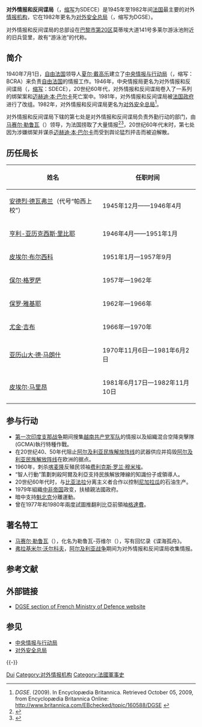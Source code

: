 {{noteTA
|G1 = 地名
}}
{{Infobox Government agency
|agency_name     = 对外情报和反间谍局
|abbreviation    = SDECE
|nativename      =  Service de Documentation Extérieure et de Contre-Espionnage
|nativename_a    =
|nativename_r    =
|motto           = 
|logo            = 
|logo_width      = 
|logo_caption    = 
|seal            = 
|seal_width      = 
|seal_caption    = 
|formed          = {{Start date and age|1945|12|28}}
|preceding1      = [[中央情报与行动局|中央情报与行动局]]
|preceding2      =
|dissolved       =
|superseding     =
|jurisdiction    =
|headquarters    = {{法国}}[[巴黎二十区|巴黎市第20区]]莫蒂埃大道141号
|employees       = 机密
|budget          = 机密
|minister2_name  =
|minister2_pfo   =
|chief1          = 
|chief1_title    = 
|chief2          = 
|chief2_title    =
|parent_agency   = 
|child1_agency   =
|child2_agency   =
|website         =
|footnotes       =
}}

'''对外情报和反间谍局'''（{{lang-fr|Service de Documentation Extérieure et de Contre-Espionnage}}，[[缩写|缩写]]为SDECE）是1945年至1982年间[[法国|法国]]最主要的对外[[情报机构|情报机构]]，它在1982年更名为[[对外安全总局|对外安全总局]]（{{lang|fr|Direction Générale de la Sécurité Extérieure}}，缩写为DGSE）。

对外情报和反间谍局的总部设在[[巴黎二十区|巴黎市第20区]]莫蒂埃大道141号多莱尔游泳池附近的旧兵营里，故有“游泳池”的代称。

== 简介 ==
{{See also|中央情报与行动局}}

1940年7月1日，[[自由法国|自由法国]]领导人[[夏尔·戴高乐|夏尔·戴高乐]]建立了[[中央情报与行动局|中央情报与行动局]]（{{lang-fr|Bureau Central de Renseignements et d'Action}}，缩写：BCRA）来负责[[自由法国|自由法国]]的情报工作。1946年，中央情报局更名为对外情报和反间谍局（{{lang-fr|Service de Documentation Extérieure et de Contre-Espionnage}}，[[缩写|缩写]]：SDECE），20世纪60年代，对外情报和反间谍局卷入了一系列的绑架案和[[迈赫迪·本·巴尔卡|迈赫迪·本·巴尔卡]]死亡案中。1981年，对外情报和反间谍局被[[法国政府|法国政府]]进行了改组。1982年，对外情报和反间谍局更名为[[对外安全总局|对外安全总局]]<ref name="Britannica">''DGSE''. (2009). In Encyclopædia Britannica. Retrieved October 05, 2009, from Encyclopædia Britannica Online: [http://www.britannica.com/EBchecked/topic/160588/DGSE http://www.britannica.com/EBchecked/topic/160588/DGSE] {{Wayback|url=http://www.britannica.com/EBchecked/topic/160588/DGSE |date=20150421042036 }}</ref>。

对外情报和反间谍局下辖的第七处是对外情报和反间谍局负责外勤行动的部门，由[[马赛尔·勒鲁瓦|马赛尔·勒鲁瓦]]（{{lang-fr|Marcel Leroy}}）领导，为法国捞取了大量情报<ref>{{Cite web |url=http://military.people.com.cn/GB/42964/57823/4469664.html |title=冷战中最臭的情报 法国特工下水道里忙打捞 |access-date=2013-11-23 |archive-date=2016-03-04 |archive-url=https://web.archive.org/web/20160304090249/http://military.people.com.cn/GB/42964/57823/4469664.html |dead-url=yes }}</ref><ref>{{Cite web |url=http://news.sina.com.cn/w/2008-04-24/152913788314s.shtml |title=法兰西特工巧窃图式发动机 |access-date=2013-11-23 |archive-date=2019-05-02 |archive-url=https://web.archive.org/web/20190502102517/http://news.sina.com.cn/w/2008-04-24/152913788314s.shtml |dead-url=no }}</ref>，20世纪60年代末时，第七处因为涉嫌绑架并谋杀[[迈赫迪·本·巴尔卡|迈赫迪·本·巴尔卡]]而受到舆论猛烈抨击而被迫解散。

== 历任局长 ==
{| class="wikitable"
|-
! 姓名
! 任职时间
|-
| [[安德烈·德瓦弗兰|安德烈·德瓦弗兰]]（代号“帕西上校”） || 1945年12月——1946年4月 
|-
| [[亨利-亚历克西斯·里比耶|亨利-亚历克西斯·里比耶]]  || 1946年4月——1951年1月 
|-
| [[皮埃尔·布尔西科|皮埃尔·布尔西科]] ||1951年1月—1957年9月  
|-
|[[保尔·格罗萨|保尔·格罗萨]]  || 1957年—1962年 
|-
|[[保罗·雅基耶|保罗·雅基耶]]  ||1962年—1966年   
|-
|[[尤金·吉布|尤金·吉布]]  ||1966年—1970年  
|-
|[[亚历山大·德·马朗什|亚历山大·德·马朗什]]  ||1970年11月6日—1981年6月2日  
|-
|[[皮埃尔·马里昂|皮埃尔·马里昂]]  ||1981年6月17日—1982年11月10日  
|}

==参与行动==
*[[第一次印度支那战争|第一次印度支那战争]]期间搜集[[越南人民军|越南共产党军队]]的情报以及組織混合空降突擊隊(GCMA)執行特種作戰。
*在20世纪40、50年代阻止[[民族解放阵线_(阿尔及利亚)|阿尔及利亚民族解放阵线]]的武器供应并捣毁[[民族解放阵线_(阿尔及利亚)|阿尔及利亚民族解放阵线]]在欧洲的据点。
*1960年，刺杀[[喀麦隆|喀麦隆]]反殖民领袖[[费利克斯·罗兰·穆米埃|费利克斯·罗兰·穆米埃]]。
*“智人行動”策劃刺殺阿爾及利亞支持民族解放陣線的知識份子或領導人。
*20世纪60年代时，与[[比亚法拉|比亚法拉]]分离主义者合作以控制[[尼加拉瓜|尼加拉瓜]]的石油生产。
*1979年組織[[中非帝国|中非帝国]]政变，扶植親法國政府。
*暗中支持[[魁北克|魁北克]]分離運動。
*曾在1977年和1980年兩度試圖推翻利比亞前領袖[[穆阿邁爾·格達費|格達費]]。

==著名特工==
*[[马赛尔·勒鲁瓦|马赛尔·勒鲁瓦]]（{{lang-fr|Marcel Leroy}}），化名为勒鲁瓦-芬维尔（{{lang-fr|Leroy-Finville}}），写有回忆录《谍海孤舟》。
*[[弗拉基米尔·沃尔科夫|弗拉基米尔·沃尔科夫]]，[[阿尔及利亚战争|阿尔及利亚战争]]期间为对外情报和反间谍局收集情报。

== 参考文献 ==
{{Reflist|30em}}

== 外部链接 ==
* {{en icon}} [http://www.defense.gouv.fr/english/dgse DGSE section of French Ministry of Defence website] {{Wayback|url=http://www.defense.gouv.fr/english/dgse |date=20210307221451 }}

== 参见 ==
{{Portal box|法国|冷战}}
* [[中央情报与行动局|中央情报与行动局]]
* [[对外安全总局|对外安全总局]]

{{-}}
{{冷戰}}
{{National Intelligence Agencies}}

[[Category:法国情报机构|Dui]]
[[Category:对外情报机构|Category:对外情报机构]]
[[Category:法國軍事史|Category:法國軍事史]]